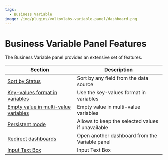 ```yaml
---
tags:
  - Business Variable
image: /img/plugins/volkovlabs-variable-panel/dashboard.png
---
```


# Business Variable Panel Features

The Business Variable panel provides an extensive set of features.

| Section                                          | Description                                       |
| ------------------------------------------------ | --------------------------------------------------|
| [Sort by Status](../sort)                        | Sort by any field from the data source            |
| [Key-values format in variables](../key)         | Use the key-values format in variables            |
| [Empty value in multi-value variables](../empty) | Empty value in multi-value variables              |
| [Persistent mode](../persistent)                 | Allows to keep the selected values if unavailable |
| [Redirect dashboards](../redirect)               | Open another dashboard from the Variable panel    |
| [Input Text Box](../input)                       | Input Text Box                                    |
